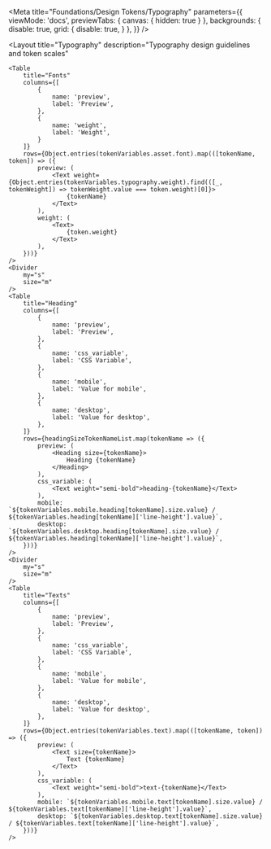 
<Meta
    title="Foundations/Design Tokens/Typography"
    parameters={{
        viewMode: 'docs',
        previewTabs: {
            canvas: { hidden: true }
        },
        backgrounds: {
            disable: true,
            grid: {
                disable: true,
            }
        },
    }}
/>

<Layout
    title="Typography"
    description="Typography design guidelines and token scales"
>
    <Table
        title="Fonts"
        columns={[
            {
                name: 'preview',
                label: 'Preview',
            },
            {
                name: 'weight',
                label: 'Weight',
            }
        ]}
        rows={Object.entries(tokenVariables.asset.font).map(([tokenName, token]) => ({
            preview: (
                <Text weight={Object.entries(tokenVariables.typography.weight).find(([_, tokenWeight]) => tokenWeight.value === token.weight)[0]}>
                    {tokenName}
                </Text>
            ),
            weight: (
                <Text>
                    {token.weight}
                </Text>
            ),
        }))}
    />
    <Divider
        my="s"
        size="m"
    />
    <Table
        title="Heading"
        columns={[
            {
                name: 'preview',
                label: 'Preview',
            },
            {
                name: 'css_variable',
                label: 'CSS Variable',
            },
            {
                name: 'mobile',
                label: 'Value for mobile',
            },
            {
                name: 'desktop',
                label: 'Value for desktop',
            },
        ]}
        rows={headingSizeTokenNameList.map(tokenName => ({
            preview: (
                <Heading size={tokenName}>
                    Heading {tokenName}
                </Heading>
            ),
            css_variable: (
                <Text weight="semi-bold">heading-{tokenName}</Text>
            ),
            mobile: `${tokenVariables.mobile.heading[tokenName].size.value} / ${tokenVariables.heading[tokenName]['line-height'].value}`,
            desktop: `${tokenVariables.desktop.heading[tokenName].size.value} / ${tokenVariables.heading[tokenName]['line-height'].value}`,
        }))}
    />
    <Divider
        my="s"
        size="m"
    />
    <Table
        title="Texts"
        columns={[
            {
                name: 'preview',
                label: 'Preview',
            },
            {
                name: 'css_variable',
                label: 'CSS Variable',
            },
            {
                name: 'mobile',
                label: 'Value for mobile',
            },
            {
                name: 'desktop',
                label: 'Value for desktop',
            },
        ]}
        rows={Object.entries(tokenVariables.text).map(([tokenName, token]) => ({
            preview: (
                <Text size={tokenName}>
                    Text {tokenName}
                </Text>
            ),
            css_variable: (
                <Text weight="semi-bold">text-{tokenName}</Text>
            ),
            mobile: `${tokenVariables.mobile.text[tokenName].size.value} / ${tokenVariables.text[tokenName]['line-height'].value}`,
            desktop: `${tokenVariables.desktop.text[tokenName].size.value} / ${tokenVariables.text[tokenName]['line-height'].value}`,
        }))}
    />
</Layout>
